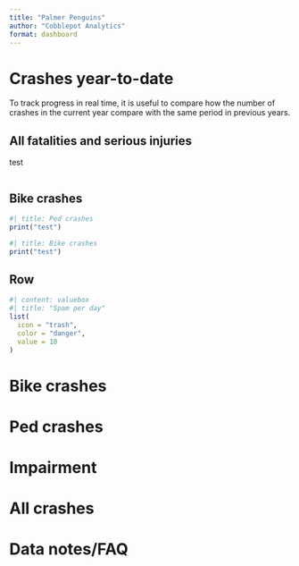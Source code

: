 ```yaml
---
title: "Palmer Penguins"
author: "Cobblepot Analytics"
format: dashboard
---
```


# Crashes year-to-date 

To track progress in real time, it is useful to compare how the number of crashes in the current year compare with the same period in previous years.

## All fatalities and serious injuries {.fill}
test
```R

```


## Bike crashes {.tabset}

```R
#| title: Ped crashes
print("test")
```

```R
#| title: Bike crashes
print("test")
```

## Row
```r
#| content: valuebox
#| title: "Spam per day"
list(
  icon = "trash",
  color = "danger",
  value = 10
)
```
# Bike crashes

# Ped crashes

# Impairment

# All crashes

# Data notes/FAQ
